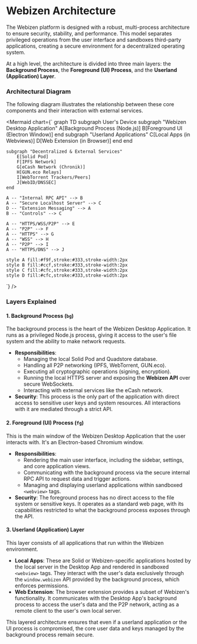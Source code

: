 
# Webizen Architecture

The Webizen platform is designed with a robust, multi-process architecture to ensure security, stability, and performance. This model separates privileged operations from the user interface and sandboxes third-party applications, creating a secure environment for a decentralized operating system.

At a high level, the architecture is divided into three main layers: the **Background Process**, the **Foreground (UI) Process**, and the **Userland (Application) Layer**.

### Architectural Diagram

The following diagram illustrates the relationship between these core components and their interaction with external services.

<Mermaid chart={`
graph TD
    subgraph User's Device
        subgraph "Webizen Desktop Application"
            A[Background Process (Node.js)]
            B[Foreground UI (Electron Window)]
        end
        subgraph "Userland Applications"
            C[Local Apps (in Webviews)]
            D[Web Extension (in Browser)]
        end
    end

    subgraph "Decentralized & External Services"
        E[Solid Pod]
        F[IPFS Network]
        G[eCash Network (Chronik)]
        H[GUN.eco Relays]
        I[WebTorrent Trackers/Peers]
        J[WebID/DNSSEC]
    end

    A -- "Internal RPC API" --> B
    A -- "Secure Localhost Server" --> C
    D -- "Extension Messaging" --> A
    B -- "Controls" --> C
    
    A -- "HTTPS/WSS/P2P" --> E
    A -- "P2P" --> F
    A -- "HTTPS" --> G
    A -- "WSS" --> H
    A -- "P2P" --> I
    A -- "HTTPS/DNS" --> J

    style A fill:#f9f,stroke:#333,stroke-width:2px
    style B fill:#ccf,stroke:#333,stroke-width:2px
    style C fill:#cfc,stroke:#333,stroke-width:2px
    style D fill:#cfc,stroke:#333,stroke-width:2px
`} />

### Layers Explained

#### 1. Background Process (`bg`)

The background process is the heart of the Webizen Desktop Application. It runs as a privileged Node.js process, giving it access to the user's file system and the ability to make network requests.

- **Responsibilities**:
    - Managing the local Solid Pod and Quadstore database.
    - Handling all P2P networking (IPFS, WebTorrent, GUN.eco).
    - Executing all cryptographic operations (signing, encryption).
    - Running the local HTTPS server and exposing the **Webizen API** over secure WebSockets.
    - Interacting with external services like the eCash network.
- **Security**: This process is the only part of the application with direct access to sensitive user keys and system resources. All interactions with it are mediated through a strict API.

#### 2. Foreground (UI) Process (`fg`)

This is the main window of the Webizen Desktop Application that the user interacts with. It's an Electron-based Chromium window.

- **Responsibilities**:
    - Rendering the main user interface, including the sidebar, settings, and core application views.
    - Communicating with the background process via the secure internal RPC API to request data and trigger actions.
    - Managing and displaying userland applications within sandboxed `<webview>` tags.
- **Security**: The foreground process has no direct access to the file system or sensitive keys. It operates as a standard web page, with its capabilities restricted to what the background process exposes through the API.

#### 3. Userland (Application) Layer

This layer consists of all applications that run within the Webizen environment.

- **Local Apps**: These are Solid or Webizen-specific applications hosted by the local server in the Desktop App and rendered in sandboxed `<webview>` tags. They interact with the user's data exclusively through the `window.webizen` API provided by the background process, which enforces permissions.
- **Web Extension**: The browser extension provides a subset of Webizen's functionality. It communicates with the Desktop App's background process to access the user's data and the P2P network, acting as a remote client to the user's own local server.

This layered architecture ensures that even if a userland application or the UI process is compromised, the core user data and keys managed by the background process remain secure.